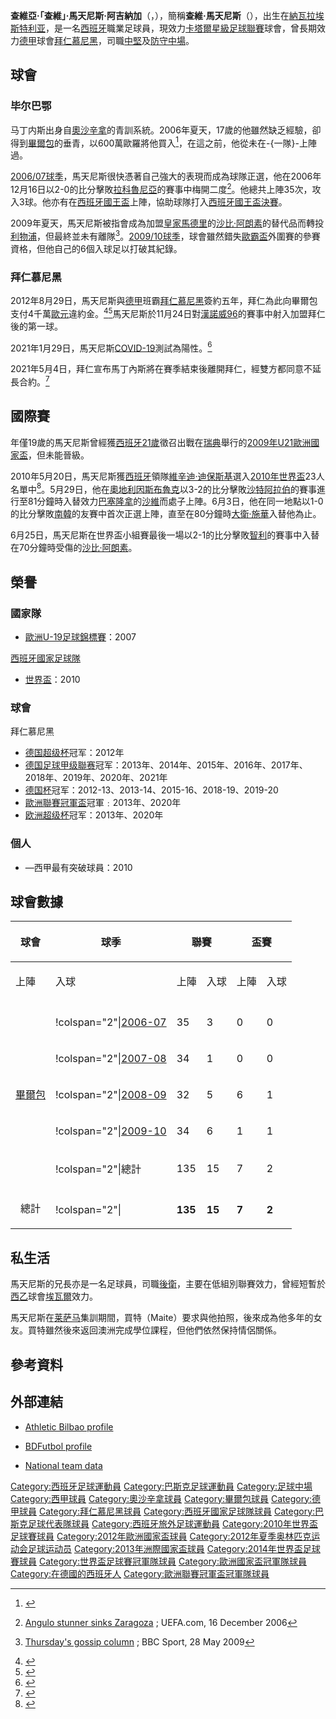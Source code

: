 {{noteta
|G1=足球
|G2=西甲
|T=zh-hans:哈维·马丁内斯;zh-hk:查維·馬天尼斯;zh-tw:哈維·馬丁內斯;
|1=zh-hans:哈维·马丁内斯;zh-hk:查維·馬天尼斯;zh-tw:哈維·馬丁內斯;
|2=zh-hans:马丁内斯;zh-hk:馬天尼斯;zh-tw:馬丁內斯;
|3=zh-hans:哈维;zh-hk:查維;zh-tw:哈維;
|4=zh-hans:哈维·阿隆索;zh-hk:沙比·阿朗素;zh-tw:哈維·阿隆索;
|5=zh-hans:比森特·德尔·博斯克;zh-hk:維辛迪·迪保斯基;zh-tw:比森特·德爾博斯克;
|6=zh-hans:哈维;zh-hk:沙維;zh-tw:哈維;
|7=zh-hans:大卫·席尔瓦;zh-hk:大衛·施華;zh-tw:大衛·席爾瓦;
}}
{{spanish name 2|first=馬天尼斯（Martínez）|second=阿吉納加（Aguinaga）}}
{{Infobox football biography 2
| playername = 查維·馬天尼斯<br />''Javi Martínez''
| image = Javi_Martinez_2019.jpg
| image_size = 
| fullname = Javier Martínez Aginaga<ref>{{cite web|url=http://www.fifa.com/mm/document/tournament/competition/01/22/85/78/fwc_2010_squadlists.pdf|title=FIFA World Cup South Africa 2010: List of players|publisher=FIFA|page=29|accessdate=13 September 2013|date=4 June 2010|format=PDF|archive-date=2020-05-17|archive-url=https://web.archive.org/web/20200517205300/https://www.fifa.com/mm/document/tournament/competition/01/22/85/78/fwc_2010_squadlists.pdf|dead-url=yes}}</ref>
| birth_date = {{birth date and age|1988|9|2|df=y}}
| birth_place = {{ESP}}[[埃斯特利亞|埃斯特利亞]]
| height = {{convert|1.92|m|abbr=on}}<ref>{{cite web | url = http://www.fcbayern.de/en/teams/first-team/javier-martinez/index.php | title = Javier Martínez | publisher = FC Bayern Munich | accessdate = 20 September 2014 | archive-date = 2016-07-27 | archive-url = https://web.archive.org/web/20160727072624/http://www.fcbayern.de/en/teams/first-team/javier-martinez/index.php | dead-url = no }}</ref>
| position = [[中堅|中堅]]、[[防守中場|防守中場]]
| currentclub = {{le|卡塔爾體育會|Qatar SC|卡塔爾}}
| clubnumber = 
| youthyears1 = 1993–1995
| youthclubs1 = {{le|CD Berceo||Berceo}}
| youthyears2 = 1995–1997
| youthclubs2 = {{le|CD Logroñés||Logroñés}}
| youthyears3 = 1997–2000
| youthclubs3 = Arenas
| youthyears4 = 2000
| youthclubs4 = {{le|CD Izarra||Izarra}}
| youthyears5 = 2001–2005
| youthclubs5 = [[奧沙辛拿體育會|奧沙辛拿]]
| years1 = 2005–2006 | clubs1 = [[奥萨苏纳竞技俱乐部|奥萨苏纳B隊]] | caps1 = 32 | goals1 = 3
| years2 = 2006–2012 | clubs2 = [[畢爾包體育會|畢爾包]] | caps2 = 201 | goals2 = 22
| years3 = 2012–2021
| clubs3 = [[拜仁慕尼黑足球俱乐部|拜仁慕尼黑]]
| caps3 = 165
| goals3 = 9
| years4 = 2021–
| clubs4 = {{le|卡塔爾體育會|Qatar SC|卡塔爾}}
| caps4 = 0
| goals4 = 0
| nationalyears1 = 2005 | nationalteam1 = [[西班牙17歲以下國家足球隊|西班牙U17]] | nationalcaps1 = 5 | nationalgoals1 = 0
| nationalyears2 = 2006–2007 | nationalteam2 = [[西班牙19歲以下國家足球隊|西班牙U19]] | nationalcaps2 = 5 | nationalgoals2 = 0
| nationalyears3 = 2007–2011 | nationalteam3 = [[西班牙21歲以下國家足球隊|西班牙U21]] | nationalcaps3 = 24 | nationalgoals3 = 1
| nationalyears4 = 2012 | nationalteam4 = [[西班牙23歲以下國家足球隊|西班牙U23]] | nationalcaps4 = 4 | nationalgoals4 = 1
| nationalyears5 = 2010–2014 | nationalteam5 = [[西班牙國家足球隊|西班牙]] | nationalcaps5 = 18 | nationalgoals5 = 0
| pcupdate = 2021年5月22日
| medaltemplates = {{MedalCountry|{{fb|ESP}}}}
{{MedalSport|男子[[足球|足球]]}}
{{MedalCompetition|[[世界盃足球賽|世界盃足球賽]]}}
{{Medal|W|[[2010年世界盃足球賽|2010年南非]]|}}
{{MedalCompetition|[[歐洲國家盃|歐洲國家盃]]}}
{{Medal|W|[[2012年歐洲足球錦標賽|2012年波蘭、烏克蘭]]|}}
{{MedalCompetition|[[洲際國家盃|洲際國家盃]]}}
{{Medal|RU|[[2013年洲際國家盃|2013年巴西]]|}}
}}

'''查維亞·「查維」·馬天尼斯·阿吉納加'''（{{lang-es|'''Javier "Javi" Martínez Aguinaga'''}}，{{bd|1988年|9月2日|catIdx=Martínez ,Javi}}），簡稱'''查維·馬天尼斯'''（{{lang-es|'''Javi Martínez'''}}），出生在[[納瓦拉|納瓦拉]][[埃斯特利亚|埃斯特利亚]]，是一名[[西班牙|西班牙]]職業足球員，現效力[[卡塔爾星級足球聯賽|卡塔爾星級足球聯賽]]球會{{le|卡塔爾體育會|Qatar SC|卡塔爾}}，曾長期效力[[德甲|德甲]]球會[[拜仁慕尼黑足球俱乐部|拜仁慕尼黑]]，司職[[中堅|中堅]]及[[防守中場|防守中場]]。

== 球會 ==
=== 毕尔巴鄂 ===
马丁内斯出身自[[奥萨苏纳體育會|奧沙辛拿]]的青訓系統。2006年夏天，17歲的他雖然缺乏經驗，卻得到[[畢爾包體育會|畢爾包]]的垂青，以600萬歐羅將他買入<ref>{{en}}{{cite news|url=http://msnsport.skysports.com/story/0,19528,11840_2382346,00.html |title=Athletic spend big on starlet |publisher=Sky Sports |date=2 July 2006 |accessdate=16 February 2010 |deadurl=yes |archiveurl=https://web.archive.org/web/20100403223700/http://msnsport.skysports.com/story/0%2C19528%2C11840_2382346%2C00.html |archivedate=2010-04-03}}</ref>，在這之前，他從未在-{一隊}-上陣過。

[[2006年至2007年西班牙足球甲级联赛|2006/07球季]]，馬天尼斯很快憑著自己強大的表現而成為球隊正選，他在2006年12月16日以2-0的比分擊敗[[拉科魯尼亞體育會|拉科魯尼亞]]的賽事中梅開二度<ref>{{en}}[http://www.uefa.com/memberassociations/news/newsid=491726.html Angulo stunner sinks Zaragoza] {{Wayback|url=http://www.uefa.com/memberassociations/news/newsid=491726.html |date=20121026045856 }}; UEFA.com, 16 December 2006</ref>。他總共上陣35次，攻入3球。他亦有在[[西班牙國王盃|西班牙國王盃]]上陣，協助球隊打入[[2008年至2009年西班牙國王盃|西班牙國王盃決賽]]。

2009年夏天，馬天尼斯被指會成為加盟[[皇家馬德里足球會|皇家馬德里]]的[[沙比·阿朗素|沙比·阿朗素]]的替代品而轉投[[利物浦足球會|利物浦]]，但最終並未有離隊<ref>{{en}}[http://news.bbc.co.uk/sport2/hi/football/gossip_and_transfers/8071304.stm Thursday's gossip column] {{Wayback|url=http://news.bbc.co.uk/sport2/hi/football/gossip_and_transfers/8071304.stm |date=20190828200033 }}; BBC Sport, 28 May 2009</ref>。[[2009年至2010年西班牙足球甲級聯賽|2009/10球季]]，球會雖然錯失[[歐霸盃足球聯賽|歐霸盃]]外圍賽的參賽資格，但他自己的6個入球足以打破其紀錄。

=== 拜仁慕尼黑 ===
2012年8月29日，馬天尼斯與[[德甲|德甲]]班霸[[拜仁慕尼黑|拜仁慕尼黑]]簽約五年，拜仁為此向畢爾包支付4千萬[[歐元|歐元]]違約金。<ref>{{cite web|url=http://www.fcbayern.telekom.de/en/news/news/2012/36655.php|title=Bayern's record signing Spain international Martinez: I'm very happy|publisher=[[拜仁慕尼黑|拜仁慕尼黑]]|date=2012年8月29日|accessdate=2012年8月29日|archive-date=2012年9月1日|archive-url=https://web.archive.org/web/20120901013135/http://www.fcbayern.telekom.de/en/news/news/2012/36655.php|dead-url=no}}</ref><ref>{{cite web|url=http://sports.qq.com/a/20120830/000007.htm|title=拜仁4000万生擒马丁内斯 毕巴打碎钢牙肚里咽|publisher=腾讯体育|date=2012年8月30日|accessdate=2012年8月30日|archive-date=2019年11月14日|archive-url=https://web.archive.org/web/20191114111115/https://sports.qq.com/a/20120830/000007.htm|dead-url=no}}</ref>馬天尼斯於11月24日對[[漢諾威96|漢諾威96]]的賽事中射入加盟拜仁後的第一球。

2021年1月29日，馬天尼斯[[COVID-19|COVID-19]]測試為陽性。<ref>{{Cite web |url=https://www.focus.de/sport/fussball/bundesliga1/news-ticker-zur-1-und-2-liga-hertha-knall-trainer-labbadia-und-manager-preetz-muessen-gehen_id_12307121.html |title=Mittelfeld-Alarm bei Bayern: Goretzka und Martinez fallen wegen Virus-Erkrankung aus |access-date=2021-01-29 |archive-date=2021-01-29 |archive-url=https://web.archive.org/web/20210129125142/https://www.focus.de/sport/fussball/bundesliga1/news-ticker-zur-1-und-2-liga-hertha-knall-trainer-labbadia-und-manager-preetz-muessen-gehen_id_12307121.html |dead-url=no }}</ref>

2021年5月4日，拜仁宣布馬丁內斯將在賽季結束後離開拜仁，經雙方都同意不延長合約。<ref>{{cite web |url=https://fcbayern.com/us/news/2021/05/javi-martinez-to-leave-fc-bayern-after-nine-years |title=Muchas gracias Javi! Martinez to leave FC Bayern |website=FC Bayern Official Website |date=4 May 2021 |access-date=30 May 2021 |archive-date=2021-06-02 |archive-url=https://web.archive.org/web/20210602214837/https://fcbayern.com/us/news/2021/05/javi-martinez-to-leave-fc-bayern-after-nine-years |dead-url=no }}</ref>

== 國際賽 ==
年僅19歲的馬天尼斯曾經獲[[西班牙21歲以下國家足球隊|西班牙21歲]]徵召出戰在[[瑞典|瑞典]]舉行的[[2009年U21歐洲國家盃|2009年U21歐洲國家盃]]，但未能晉級。

2010年5月20日，馬天尼斯獲[[西班牙國家足球隊|西班牙]]領隊[[維辛迪·迪保斯基|維辛迪·迪保斯基]]選入[[2010年世界盃|2010年世界盃]]23人名單中<ref>{{en}}{{citeweb|url=http://news.bbc.co.uk/sport2/hi/football/world_cup_2010/8695232.stm|title=Spain omit Marcos Senna from 2010 World Cup squad|publisher=BBC Sport|date=20 May 2010|accessdate=20 May 2010|archive-date=2018-08-13|archive-url=https://web.archive.org/web/20180813210605/http://news.bbc.co.uk/sport2/hi/football/world_cup_2010/8695232.stm|dead-url=no}}</ref>。5月29日，他在[[奧地利|奧地利]][[因斯布魯克|因斯布魯克]]以3-2的比分擊敗[[沙特阿拉伯國家足球隊|沙特阿拉伯]]的賽事進行至81分鐘時入替效力[[巴塞隆拿足球會|巴塞隆拿]]的[[沙維|沙維]]而處子上陣。6月3日，他在同一地點以1-0的比分擊敗[[南韓國家足球隊|南韓]]的友賽中首次正選上陣，直至在80分鐘時[[大衛·施華|大衛·施華]]入替他為止。

6月25日，馬天尼斯在世界盃小組賽最後一場以2-1的比分擊敗[[智利國家足球隊|智利]]的賽事中入替在70分鐘時受傷的[[沙比·阿朗素|沙比·阿朗素]]。

== 榮譽 ==
=== 國家隊 ===
;{{Link-en|西班牙19歲以下國家足球隊|Spain national under-19 football team|西班牙U19}}
*[[歐洲U-19足球錦標賽|歐洲U-19足球錦標賽]]：2007

;[[西班牙國家足球隊|西班牙國家足球隊]]
*[[世界盃足球賽|世界盃]]：2010

=== 球會 ===
;拜仁慕尼黑
* [[德国超级杯|德国超级杯]]冠军：2012年
* [[德国足球甲级聯赛|德国足球甲级聯赛]]冠军：2013年、2014年、2015年、2016年、2017年、2018年、2019年、2020年、2021年
* [[德国杯|德国杯]]冠军：2012-13、2013-14、2015-16、2018-19、2019-20
* [[歐洲聯賽冠軍盃|歐洲聯賽冠軍盃]]冠軍﹕2013年、2020年
* [[欧洲超级杯|欧洲超级杯]]冠军：2013年、2020年

=== 個人 ===
*{{Link-en|唐·巴隆獎|Don Balón Award}}—西甲最有突破球員：2010

== 球會數據 ==
{| class="wikitable" style="text-align: center;"
|-
!rowspan="2"|球會
!rowspan="2"|球季
!colspan="2"|聯賽
!colspan="2"|盃賽
!colspan="2"|[[歐洲足協|歐洲賽]]
!colspan="2"|總計
|-
!上陣
!入球
!上陣
!入球
!上陣
!入球
!上陣
!入球
|-
|rowspan="6" align=center valign=center|[[畢爾包體育會|畢爾包]]
|-
|!colspan="2"|[[2006年至2007年西班牙足球甲级联赛|2006-07]]
|35||3||0||0||-||-||35||3
|-
|!colspan="2"|[[2007年至2008年西班牙足球甲级联赛|2007-08]]
|34||1||0||0||-||-||34||1
|-
|!colspan="2"|[[2008年至2009年西班牙足球甲级联赛|2008-09]]
|32||5||6||1||-||-||38||6
|-
|!colspan="2"|[[2009年至2010年西班牙足球甲级联赛|2009-10]]
|34||6||1||1||7||0||42||7
|-
|!colspan="2"|總計
|135||15||7||2||7||0||149||17
|-
|rowspan="2" align=center valign=center|總計
|-
|!colspan="2"|
|'''135'''||'''15'''||'''7'''||'''2'''||'''7'''||'''0'''||'''149'''||'''17'''
|}

== 私生活 ==
馬天尼斯的兄長{{Link-en|阿爾瓦羅·馬天尼斯|Álvaro Martínez}}亦是一名足球員，司職[[後衛_(足球)|後衛]]，主要在低組別聯賽效力，曾經短暫於[[西班牙足球乙級聯賽|西乙]]球會[[埃瓦爾足球會|埃瓦爾]]效力。

馬天尼斯在[[莱萨马|莱萨马]]集訓期間，買特（Maite）要求與他拍照，後來成為他多年的女友。買特雖然後來返回澳洲完成學位課程，但他們依然保持情侶關係。

== 參考資料 ==
{{reflist}}

== 外部連結 ==
*{{en}}[https://web.archive.org/web/20120820093030/http://www.athletic-club.net/web/main.asp?a=1&b=1&c=1&d=0&jokalaria=1613&idi=2 Athletic Bilbao profile]
*{{en}}[http://www.bdfutbol.com/en/j/j1208.html BDFutbol profile] {{Wayback|url=http://www.bdfutbol.com/en/j/j1208.html |date=20110325082909 }}
*{{es icon}}[https://web.archive.org/web/20120524055757/http://futbol.sportec.es/seleccion/ficha_jugador.asp?j=17988&n=javi%2Fmartinez%2Fjavier%2Fmartinez%2Faginaga National team data] 

{{Navboxes colour
|title = 西班牙隊參賽名單
|bg = #DB000D
|fg = #FBEA0E
|bordercolor = Black
|list1 =
{{Spain Squad 2010 World Cup}}
{{2012年歐洲足球錦標賽西班牙參賽名單}}
{{2012年奧運會男子足球西班牙參賽名單}}
{{2013年聯合會盃足球賽西班牙參賽名單}}
{{2014年世界杯足球赛西班牙参赛名单}}
}}

{{DEFAULTSORT:Martinez, Javi}}
[[Category:西班牙足球運動員|Category:西班牙足球運動員]]
[[Category:巴斯克足球運動員|Category:巴斯克足球運動員]]
[[Category:足球中場|Category:足球中場]]
[[Category:西甲球員|Category:西甲球員]]
[[Category:奧沙辛拿球員|Category:奧沙辛拿球員]]
[[Category:畢爾包球員|Category:畢爾包球員]]
[[Category:德甲球員|Category:德甲球員]]
[[Category:拜仁慕尼黑球員|Category:拜仁慕尼黑球員]]
[[Category:西班牙國家足球隊球員|Category:西班牙國家足球隊球員]]
[[Category:巴斯克足球代表隊球員|Category:巴斯克足球代表隊球員]]
[[Category:西班牙旅外足球運動員|Category:西班牙旅外足球運動員]]
[[Category:2010年世界盃足球賽球員|Category:2010年世界盃足球賽球員]]
[[Category:2012年歐洲國家盃球員|Category:2012年歐洲國家盃球員]]
[[Category:2012年夏季奥林匹克运动会足球运动员|Category:2012年夏季奥林匹克运动会足球运动员]]
[[Category:2013年洲際國家盃球員|Category:2013年洲際國家盃球員]]
[[Category:2014年世界盃足球賽球員|Category:2014年世界盃足球賽球員]]
[[Category:世界盃足球賽冠軍隊球員|Category:世界盃足球賽冠軍隊球員]]
[[Category:歐洲國家盃冠軍隊球員|Category:歐洲國家盃冠軍隊球員]]
[[Category:在德國的西班牙人|Category:在德國的西班牙人]]
[[Category:歐洲聯賽冠軍盃冠軍隊球員|Category:歐洲聯賽冠軍盃冠軍隊球員]]